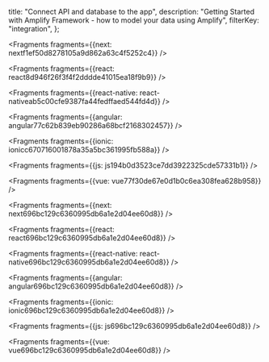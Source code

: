  title: "Connect API and database to the app",
  description: "Getting Started with Amplify Framework - how to model your data using Amplify",
  filterKey: "integration",
};






<Fragments fragments={{next: nextf1ef50d8278105a9d862a63c4f5252c4}} />



<Fragments fragments={{react: react8d946f26f3f4f2dddde41015ea18f9b9}} />



<Fragments fragments={{react-native: react-nativeab5c00cfe9387fa44fedffaed544fd4d}} />



<Fragments fragments={{angular: angular77c62b839eb90286a68bcf2168302457}} />



<Fragments fragments={{ionic: ionicc670716001878a35a5bc361995fb588a}} />



<Fragments fragments={{js: js194b0d3523ce7dd3922325cde57331b1}} />



<Fragments fragments={{vue: vue77f30de67e0d1b0c6ea308fea628b958}} />




<Fragments fragments={{next: next696bc129c6360995db6a1e2d04ee60d8}} />



<Fragments fragments={{react: react696bc129c6360995db6a1e2d04ee60d8}} />



<Fragments fragments={{react-native: react-native696bc129c6360995db6a1e2d04ee60d8}} />



<Fragments fragments={{angular: angular696bc129c6360995db6a1e2d04ee60d8}} />



<Fragments fragments={{ionic: ionic696bc129c6360995db6a1e2d04ee60d8}} />



<Fragments fragments={{js: js696bc129c6360995db6a1e2d04ee60d8}} />



<Fragments fragments={{vue: vue696bc129c6360995db6a1e2d04ee60d8}} />

